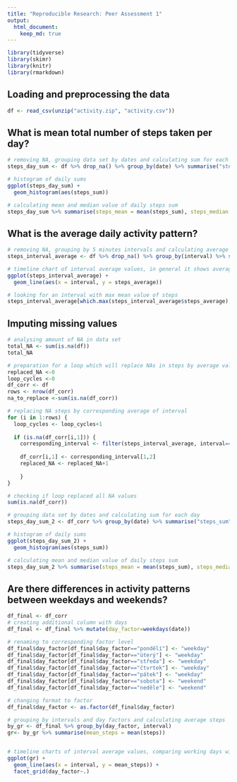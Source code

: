 ```yaml
---
title: "Reproducible Research: Peer Assessment 1"
output: 
  html_document:
    keep_md: true
---
```



```r
library(tidyverse)
library(skimr)
library(knitr)
library(rmarkdown)

```


## Loading and preprocessing the data

```r
df <- read_csv(unzip("activity.zip", "activity.csv"))

```


## What is mean total number of steps taken per day?
```r
# removing NA, grouping data set by dates and calculating sum for each day
steps_day_sum <- df %>% drop_na() %>% group_by(date) %>% summarise("steps_sum"=sum(steps))

# histogram of daily sums
ggplot(steps_day_sum) +
  geom_histogram(aes(steps_sum))

# calculating mean and median value of daily steps sum
steps_day_sum %>% summarise(steps_mean = mean(steps_sum), steps_median = median(steps_sum))

```



## What is the average daily activity pattern?
```r
# removing NA, grouping by 5 minutes intervals and calculating average for each interval
steps_interval_average <- df %>% drop_na() %>% group_by(interval) %>% summarise(steps_average = mean(steps))

# timeline chart of interval average values, in general it shows average daily activity
ggplot(steps_interval_average) +
  geom_line(aes(x = interval, y = steps_average))

# looking for an interval with max mean value of steps
steps_interval_average[which.max(steps_interval_average$steps_average),1]


```



## Imputing missing values
```r

# analysing amount of NA in data set
total_NA <- sum(is.na(df))
total_NA

# preparation for a loop which will replace NAs in steps by average value for corresponding interval
replaced_NA <-0
loop_cycles <-0
df_corr <- df
rows <- nrow(df_corr)
na_to_replace <-sum(is.na(df_corr))

# replacing NA steps by corresponding average of interval
for (i in 1:rows) {
  loop_cycles <- loop_cycles+1
  
  if (is.na(df_corr[i,1])) {
    corresponding_interval <- filter(steps_interval_average, interval==as.numeric(df_corr[i,3]))
    
    df_corr[i,1] <- corresponding_interval[1,2]
    replaced_NA <- replaced_NA+1
    
    }
}

# checking if loop replaced all NA values
sum(is.na(df_corr))

# grouping data set by dates and calculating sum for each day
steps_day_sum_2 <- df_corr %>% group_by(date) %>% summarise("steps_sum"=sum(steps))

# histogram of daily sums
ggplot(steps_day_sum_2) +
  geom_histogram(aes(steps_sum))

# calculating mean and median value of daily steps sum
steps_day_sum_2 %>% summarise(steps_mean = mean(steps_sum), steps_median = median(steps_sum))

```



## Are there differences in activity patterns between weekdays and weekends?
```r
df_final <- df_corr
# creating additional column with days
df_final <- df_final %>% mutate(day_factor=weekdays(date))

# renaming to corresponding factor level
df_final$day_factor[df_final$day_factor=="pondělí"] <- "weekday"
df_final$day_factor[df_final$day_factor=="úterý"] <- "weekday"
df_final$day_factor[df_final$day_factor=="středa"] <- "weekday"
df_final$day_factor[df_final$day_factor=="čtvrtek"] <- "weekday"
df_final$day_factor[df_final$day_factor=="pátek"] <- "weekday"
df_final$day_factor[df_final$day_factor=="sobota"] <- "weekend"
df_final$day_factor[df_final$day_factor=="neděle"] <- "weekend"

# changing format to factor
df_final$day_factor <- as.factor(df_final$day_factor)

# grouping by intervals and day factors and calculating average steps
by_gr <- df_final %>% group_by(day_factor, interval)
gr<- by_gr %>% summarise(mean_steps = mean(steps))


# timeline charts of interval average values, comparing working days with weekend days
ggplot(gr) +
  geom_line(aes(x = interval, y = mean_steps)) +
  facet_grid(day_factor~.)


```




